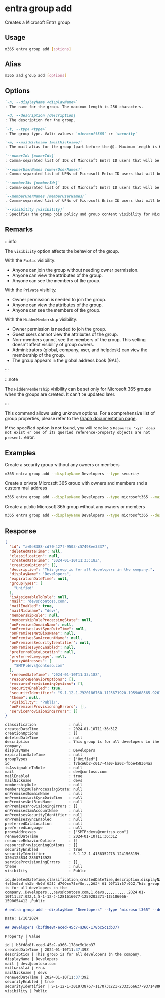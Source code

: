 
# entra group add

Creates a Microsoft Entra group

## Usage

```sh
m365 entra group add [options]
```

## Alias

```sh
m365 aad group add [options]
```

## Options

```md definition-list
`-n, --displayName <displayName>`
: The name for the group. The maximum length is 256 characters.

`-d, --description [description]`
: The description for the group.

`-t, --type <type>`
: The group type. Valid values: `microsoft365` or `security`.

`-m, --mailNickname [mailNickname]`
: The mail alias for the group (part before the @). Maximum length is 64 characters.

`--ownerIds [ownerIds]`
: Comma-separated list of IDs of Microsoft Entra ID users that will be group owners. Specify either `ownerIds` or `ownerUserNames`, but not both.

`--ownerUserNames [ownerUserNames]`
: Comma-separated list of UPNs of Microsoft Entra ID users that will be group owners. Specify either `ownerIds` or `ownerUserNames`, but not both.

`--memberIds [memberIds]`
: Comma-separated list of IDs of Microsoft Entra ID users that will be group members. Specify either `memberIds` or `memberUserNames`, but not both.

`--memberUserNames [memberUserNames]`
: Comma-separated list of UPNs of Microsoft Entra ID users that will be group members. Specify either `memberIds` or `memberUserNames`, but not both.

`--visibility [visibility]`
: Specifies the group join policy and group content visibility for Microsoft 365 groups. Possible values are: `Private`, `Public`, or `HiddenMembership`. Defaults to `Public`. Specify only when creating a group of type `microsoft365`.
```

<Global />

## Remarks

:::info

The `visibility` option affects the behavior of the group.

With the `Public` visibility:
- Anyone can join the group without needing owner permission. 
- Anyone can view the attributes of the group. 
- Anyone can see the members of the group.

With the `Private` visibilty:
- Owner permission is needed to join the group.
- Anyone can view the attributes of the group.
- Anyone can see the members of the group.

With the `HiddenMembership` visibility:
- Owner permission is needed to join the group.
- Guest users cannot view the attributes of the group.
- Non-members cannot see the members of the group. This setting doesn't affect visibility of group owners.
- Administrators (global, company, user, and helpdesk) can view the membership of the group.
- The group appears in the global address book (GAL).

:::

:::note

The `HiddenMembership` visibility can be set only for Microsoft 365 groups when the groups are created. It can't be updated later.

:::

This command allows using unknown options. For a comprehensive list of group properties, please refer to the [Graph documentation page](https://learn.microsoft.com/graph/api/resources/group?view=graph-rest-1.0#properties).

If the specified option is not found, you will receive a `Resource 'xyz' does not exist or one of its queried reference-property objects are not present.` error.

## Examples

Create a security group without any owners or members

```sh
m365 entra group add --displayName Developers --type security
```

Create a private Microsoft 365 group with owners and members and a custom mail address

```sh
m365 entra group add --displayName Developers --type microsoft365 --mailNickname devs --ownerUserNames john.doe@contoso.com --memberUserNames "john.doe@contoso.com,adele.vance@contoso.com" --visibility Private
```

Create a public Microsoft 365 group without any owners or members

```sh
m365 entra group add --displayName Developers --type microsoft365 --description "This group is for all developers in the company." --visibility Public
```


## Response

<Tabs>
  <TabItem value="JSON">

  ```json
  {
    "id": "ae0e8388-cd70-427f-9503-c57498ee3337",
    "deletedDateTime": null,
    "classification": null,
    "createdDateTime": "2024-01-10T11:33:18Z",
    "creationOptions": [],
    "description": "This group is for all developers in the company.",
    "displayName": "Developers",
    "expirationDateTime": null,
    "groupTypes": [
      "Unified"
    ],
    "isAssignableToRole": null,
    "mail": "devs@contoso.com",
    "mailEnabled": true,
    "mailNickname": "devs",
    "membershipRule": null,
    "membershipRuleProcessingState": null,
    "onPremisesDomainName": null,
    "onPremisesLastSyncDateTime": null,
    "onPremisesNetBiosName": null,
    "onPremisesSamAccountName": null,
    "onPremisesSecurityIdentifier": null,
    "onPremisesSyncEnabled": null,
    "preferredDataLocation": null,
    "preferredLanguage": null,
    "proxyAddresses": [
      "SMTP:devs@contoso.com"
    ],
    "renewedDateTime": "2024-01-10T11:33:18Z",
    "resourceBehaviorOptions": [],
    "resourceProvisioningOptions": [],
    "securityEnabled": true,
    "securityIdentifier": "S-1-12-1-2920186760-1115671920-1959068565-926150296",
    "theme": null,
    "visibility": "Public",
    "onPremisesProvisioningErrors": [],
    "serviceProvisioningErrors": []
  }
  ```

  </TabItem>
  <TabItem value="Text">

  ```text
  classification               : null
  createdDateTime              : 2024-01-10T11:36:31Z
  creationOptions              : []
  deletedDateTime              : null
  description                  : This group is for all developers in the company.
  displayName                  : Developers
  expirationDateTime           : null
  groupTypes                   : ["Unified"]
  id                           : f7bce6b2-c017-4a00-ba0c-fbbe458364aa
  isAssignableToRole           : null
  mail                         : dev@contoso.com
  mailEnabled                  : true
  mailNickname                 : devs
  membershipRule               : null
  membershipRuleProcessingState: null
  onPremisesDomainName         : null
  onPremisesLastSyncDateTime   : null
  onPremisesNetBiosName        : null
  onPremisesProvisioningErrors : []
  onPremisesSamAccountName     : null
  onPremisesSecurityIdentifier : null
  onPremisesSyncEnabled        : null
  preferredDataLocation        : null
  preferredLanguage            : null
  proxyAddresses               : ["SMTP:devs@contoso.com"]
  renewedDateTime              : 2024-01-10T11:36:31Z
  resourceBehaviorOptions      : []
  resourceProvisioningOptions  : []
  securityEnabled              : true
  securityIdentifier           : S-1-12-1-4156352178-1241563159-3204123834-2858713925
  serviceProvisioningErrors    : []
  theme                        : null
  visibility                   : Public
  ```

  </TabItem>
  <TabItem value="CSV">

  ```csv
  id,deletedDateTime,classification,createdDateTime,description,displayName,expirationDateTime,isAssignableToRole,mail,mailEnabled,mailNickname,membershipRule,membershipRuleProcessingState,onPremisesDomainName,onPremisesLastSyncDateTime,onPremisesNetBiosName,onPremisesSamAccountName,onPremisesSecurityIdentifier,onPremisesSyncEnabled,preferredDataLocation,preferredLanguage,renewedDateTime,securityEnabled,securityIdentifier,theme,visibility
  4c63e8cd-eb2b-4b0d-9251-d709cc75cf5e,,,2024-01-10T11:37:02Z,This group is for all developers in the company.,Developers,,,devs@contoso.com,1,devs,,,,,,,,,,,2024-01-10T11:37:02Z,1,S-1-12-1-1281616077-1259203371-165106066-1590654412,,Public
  ```

  </TabItem>
  <TabItem value="Markdown">

  ```md
  # entra group add --displayName "Developers" --type "microsoft365" --description "This group is for all developers in the company." --visibility "Public" --mailNickname "devs"

  Date: 1/10/2024

  ## Developers (b3fd8e8f-eced-45c7-a366-178bc5c1db37)

  Property | Value
  ---------|-------
  id | b3fd8e8f-eced-45c7-a366-178bc5c1db37
  createdDateTime | 2024-01-10T11:37:39Z
  description | This group is for all developers in the company.
  displayName | Developers
  mail | devs@contoso.com
  mailEnabled | true
  mailNickname | devs
  renewedDateTime | 2024-01-10T11:37:39Z
  securityEnabled | true
  securityIdentifier | S-1-12-1-3019738767-1170730221-2333566627-937148869
  visibility | Public
  ```

  </TabItem>
</Tabs>

